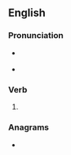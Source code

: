 ==English==

===Pronunciation===
* {{a|US}} {{IPA|/ɹi.waʊnd/|lang=en}}
* {{rhymes|aʊnd|lang=en}}

===Verb===
{{head|en|verb form}}

# {{en-past of|rewind}}

===Anagrams===
* {{l|en|wounder}}